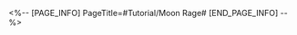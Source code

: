 <%-- [PAGE_INFO]
PageTitle=#Tutorial/Moon Rage#
[END_PAGE_INFO] --%>
{{Tutorial
|sort      = 222501
|title     = Moon Rage
|subtitle  = 
|type      = Battle
|about     = 
|image1    = Tutorial Moon Rage 1.png{{subst:void|<!--$UPLOAD:<<SpriteOutput/TutorialPic/TutorialPage_222501.png>-<Tutorial Moon Rage 1.png>-<Tutorial Files>>-->}}
|text1     = Enemies with this mark can enter the Moon Rage state. After enemies use attacks, apply 1 stack of Bloodlust to enemy units that can trigger Moon Rage.
|image2    = Tutorial Moon Rage 2.png{{subst:void|<!--$UPLOAD:<<SpriteOutput/TutorialPic/TutorialPage_222502.png>-<Tutorial Moon Rage 2.png>-<Tutorial Files>>-->}}
|text2     = When "Bloodlust" reaches a certain number of stacks, the unit enters the "Moon Rage" state. At the same time, a "Moon Rage" countdown appears in the Action Order. When the countdown's turn begins, "Moon Rage" is dispelled across all enemy units.
}}